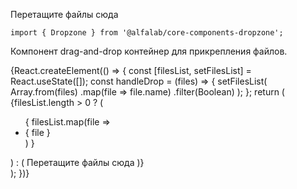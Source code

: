

<Meta
    title='Компоненты'
    component={Dropzone}
/>


<!-- Canvas -->

<Story name='Dropzone'>
    <Dropzone>
        <div style={{ width: 400, minHeight: 200, padding: 10 }}>
            <span>Перетащите файлы сюда</span>
        </div>
    </Dropzone>
</Story>


<!-- Docs -->

<ComponentHeader
    name='Dropzone'
    version={version}
    package='@alfalab/core-components-dropzone'
    stage={1}
/>

```tsx
import { Dropzone } from '@alfalab/core-components-dropzone';
```

Компонент drag-and-drop контейнер для прикрепления файлов.


<Props of={Dropzone} />


<Preview>
    {React.createElement(() => {
        const [filesList, setFilesList] = React.useState([]);
        const handleDrop = (files) => {
            setFilesList(
                Array.from(files)
                    .map(file => file.name)
                    .filter(Boolean)
            );
        };
        return (
            <Dropzone onDrop={handleDrop}>
                <div style={{ width: 400, minHeight: 200, padding: 10 }}>
                    {filesList.length > 0 ? (
                        <ul>
                            { filesList.map(file => <li key={ file }>{ file }</li>) }
                        </ul>
                    ) : (
                        <span>Перетащите файлы сюда</span>
                    )}
                </div>
            </Dropzone>
        );
    })}
</Preview>
